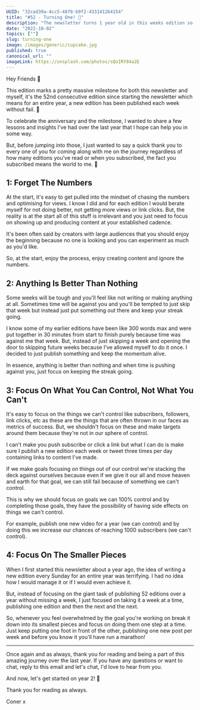 ```yaml
---
UUID: "32cad39a-4cc5-48f8-b9f2-433141264154"
title: "#52 - Turning One! 🎉"
description: "The newsletter turns 1 year old in this weeks edition so to celebrate here are 4 key lessons I've learned over the last 52 editions."
date: "2022-10-02"
topics: [""]
slug: turning-one
image: /images/generic/cupcake.jpg
published: true
canonical_url: ""
imageLink: https://unsplash.com/photos/sQoIRY84a2E
---
```


Hey Friends 👋

This edition marks a pretty massive milestone for both this newsletter and myself, it's the 52nd consecutive edition since starting the newsletter which means for an entire year, a new edition has been published each week without fail. 🤯

To celebrate the anniversary and the milestone, I wanted to share a few lessons and insights I've had over the last year that I hope can help you in some way.

But, before jumping into those, I just wanted to say a quick thank you to every one of you for coming along with me on the journey regardless of how many editions you've read or when you subscribed, the fact you subscribed means the world to me. 🙏

## 1: Forget The Numbers

At the start, it's easy to get pulled into the mindset of chasing the numbers and optimising for views. I know I did and for each edition I would berate myself for not doing better, not getting more views or link clicks. But, the reality is at the start all of this stuff is irrelevant and you just need to focus on showing up and producing content at your established cadence.

It's been often said by creators with large audiences that you should enjoy the beginning because no one is looking and you can experiment as much as you'd like.

So, at the start, enjoy the process, enjoy creating content and ignore the numbers.

## 2: Anything Is Better Than Nothing

Some weeks will be tough and you'll feel like not writing or making anything at all. Sometimes time will be against you and you'll be tempted to just skip that week but instead just put something out there and keep your streak going.

I know some of my earlier editions have been like 300 words max and were put together in 30 minutes from start to finish purely because time was against me that week. But, instead of just skipping a week and opening the door to skipping future weeks because I've allowed myself to do it once. I decided to just publish something and keep the momentum alive.

In essence, anything is better than nothing and when time is pushing against you, just focus on keeping the streak going.

## 3: Focus On What You Can Control, Not What You Can't

It's easy to focus on the things we can't control like subscribers, followers, link clicks, etc as these are the things that are often thrown in our faces as metrics of success. But, we shouldn't focus on these and make targets around them because they're not in our sphere of control.

I can't make you push subscribe or click a link but what I can do is make sure I publish a new edition each week or tweet three times per day containing links to content I've made.

If we make goals focusing on things out of our control we're stacking the deck against ourselves because even if we give it our all and move heaven and earth for that goal, we can still fail because of something we can't control.

This is why we should focus on goals we can 100% control and by completing those goals, they have the possibility of having side effects on things we can't control.

For example, publish one new video for a year (we can control) and by doing this we increase our chances of reaching 1000 subscribers (we can't control).

## 4: Focus On The Smaller Pieces

When I first started this newsletter about a year ago, the idea of writing a new edition every Sunday for an entire year was terrifying. I had no idea how I would manage it or if I would even achieve it.

But, instead of focusing on the giant task of publishing 52 editions over a year without missing a week, I just focused on taking it a week at a time, publishing one edition and then the next and the next.

So, whenever you feel overwhelmed by the goal you're working on break it down into its smallest pieces and focus on doing them one step at a time. Just keep putting one foot in front of the other, publishing one new post per week and before you know it you'll have run a marathon!

---

Once again and as always, thank you for reading and being a part of this amazing journey over the last year. If you have any questions or want to chat, reply to this email and let's chat, I'd love to hear from you.

And now, let's get started on year 2! 💪

Thank you for reading as always.

Coner x
